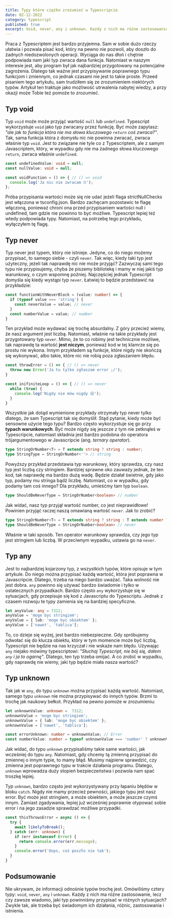 ---
title: Typy które ciężko zrozumieć w Typescripcie
date: 02-12-2022
category: typescript
published: true
excerpt: Void, never, any i unknown. Każdy z nich ma różne zastosowanie. Natomiast czy zawsze wiadomo jaki typ powinniśmy przypisać w różnych sytuacjach? Zazwyczaj tak, ale trzeba być świadomym ich działania, różnic i istnienia.
---

Praca z Typescriptem jest bardzo przyjemna. Sam w sobie dużo rzeczy ułatwia i pozwala pisać kod, który na pewno nie pozwoli, aby doszło do żadnych niedozwolonych operacji. Wyciąga do nas dłoń i chętnie podpowiada nam jaki typ zwraca dana funkcja. Natomiast w naszym interesie jest, aby program był jak najbardziej przygotowany na potencjalne zagrożenia. Dlatego tak ważne jest przypisywanie poprawnego typu funkcjom i zmiennym, co jednak czasami nie jest to takie proste. Przeed pisaniem tego artykułu, sam trudziłem się ze zrozumieniem niektórych typów. Artykuł ten traktuje jako możliwość utrwalenia nabytej wiedzy, a przy okazji może Tobie też pomoże to zrozumieć.

## Typ void

Typ `void` moźe może przyjąć wartość `null` lub `undefined`. Typescript wykorzystuje `void` jako typ zwracany przez funkcję. Być może zapytasz: _"ale jak to funkcja która nie ma słowa kluczowego `return` coś zwraca?"_. Tak, sama funkcja która z domysłu nic nie powinna zwracać, zwraca właśnie typ `void`. Jest to związane nie tyle co z Typescriptem, ale z samym Javascriptem, który, w wypadku gdy nie ma żadnego słowa kluczowego `return`, zwraca właśnie `undefined`.

```ts
const undefinedValue: void = null;
const nullValue: void = null;

const voidFunction = () => { // () => void 
  console.log('Ja nic nie zwracam 🙄');
};
```

<Callout>Próba przypisania wartości może się nie udać jeżeli flaga strictNullChecks jest włączona w tsconfig.json. Bardzo zachęcam pozostawic te flagę włączoną, ponieważ chroni ona przed przypisaniem wartości null i undefined, tam gdzie nie powinno to być możliwe. Typescript lepiej też wtedy podpowiada typy. Natomiast, na potrzebę tego przykładu, wyłączyłem tę flagę.</Callout>

## Typ never

Typ never jest typem, który nie istnieje. Jedyne, co do niego możemy przypisać, to samego siebie - czyli `never`. Tak więc, kiedy taki typ jest użyteczny, jeżeli tak naprawdę nic nie może przyjąć? Zazwyczaj sami tego typu nie przypisujemy, chyba że piszemy bibliotekę i mamy w niej jakiś typ warunkowy, o czym wspomnę poźniej. Najczęściej jednak Typescript domyśla się kiedy wystąpi typ `never`. Łatwiej to będzie przedstawić na przykładzie:

```ts
const functionWithNeverBlock = (value: number) => {
  if (typeof value === 'string') {
    const neverValue = value; // never
  }
  const numberValue = value; // number
}
```

Ten przykład może wydawać się trochę absurdalny. Z góry przecież wiemy, że nasz argument jest liczbą. Natomiast, właśnie na takie przykłady jest przygotowany typ `never`. Mimo, że to co robimy jest technicznie możliwe, tak naprawdę ta wartość __jest niczym__, ponieważ kod w tej klamrze się po prostu nie wykona. Innym przykładem są funkcje, które nigdy nie skończą się wykonywać, albo takie, które nic nie robią poza zgłaszaniem błędu.

```ts
const throwError = () => { // () => never
  throw new Error('Ja tu tylko zgłaszam error ;/');
}

const inifiniteLoop = () => { // () => never
  while (true) {
    console.log('Nigdy nie mów nigdy 😜');
  }
}
```

Wszystkie jak dotąd wymienione przykłady otrzymały typ never tylko dlatego, że sam Typescript tak się domyślił. Stąd pytanie, kiedy może być sensowne użycie tego typu? Bardzo często wykorzystuje się go przy __typach warunkowych__. Być może nigdy się jeszcze z tym nie zetknąłeś w Typescripcie, natomiast składnia jest bardzo podobna do operatora trójargumentowego w Javascripcie (ang. _ternary operator_).

```ts
type StringOrNumber<T> = T extends string ? string : number;
type StringType = StringOrNumber<''> // string
```

Powyższy przykład przedstawia typ warunkowy, który sprawdza, czy nasz typ jest liczbą czy stringiem. Bardziej sprawne oko zauważy jednak, że ten kod, tak naprawdę ma bardzo dużą wadę. Będzie działał świetnie, gdy jako typ, podamy mu stringa bądź liczbę. Natomiast, co w wypadku, gdy podamy tam coś innego? Dla przykładu, umieśćmy tam typ `boolean`.

```ts
type ShouldBeNeverType = StringOrNumber<boolean> // number
```

Jak widać, nasz typ przyjął wartość number, co jest nieprawidłowe! Powinien przyjąć raczej naszą omawianą wartość `never`. Jak to zrobić?

```ts
type StringOrNumber<T> = T extends string ? string : T extends number ? number : never;
type ShouldBeNeverType = StringOrNumber<boolean> // never
```

Właśnie w taki sposób. Ten operator warunkowy sprawdza, czy jego typ jest stringiem lub liczbą. W przeciwnym wypadku, ustawia go na `never`.

## Typ any

Jest to najbardziej kojarzony typ, z wszystkich typów, które opisuje w tym artykule. Do niego można przypisać każdą wartość, która jest poprawna w Javascripcie. Dlatego, trzeba na niego bardzo uważać. Taka wolność nie jest dobra. `any` powinno się używać bardzo świadomie i tylko w ostatecznych przypadkach. Bardzo często `any` wykorzystuje się w sytuacjach, gdy przepisuje się kod z Javascriptu do Typescriptu. Jednak z czasem rozwoju te typy zamienia się na bardziej specyficzne.

```ts
let anyValue: any = 7312;
anyValue = 'moge byc stringiem';
anyValue = { lub: 'moge byc obiektem' };
anyValue = ['nawet', 'tablica'];
```

To, co dzieje się wyżej, jest bardzo niebezpieczne. Gdy spróbujemy odwołać się do klucza obiektu, który w tym momencie może być liczbą, Typescript nie będzie na nas krzyczał i nie wskaże nam błędu. Używając `any` niejako mówimy typescriptowi: _"Słuchaj Typescript, nie bój się, dałem `any` i ja to ogarnę"_. Dlatego, ten typ trzeba omijać. A co zrobić w wypadku, gdy naprawdę nie wiemy, jaki typ będzie miała nasza wartość?

## Typ unknown

Tak jak w `any`, do typu `unknown` można przypisać każdą wartość. Natomiast, samego typu `unknown` nie można przypisywać do innych typów. Brzmi to trochę jak naukowy bełkot. Przykład na pewno pomoże w zrozumieniu:

```ts
let unknownValue: unknown =  7312;
unknownValue = 'moge byc stringiem';
unknownValue = { lub: 'moge byc obiektem' };
unknownValue = ['nawet', 'tablica'];

const errorUnknown: number = unknownValue; // Error
const numberValue: number = typeof unknownValue === 'number' ? unknownValue : 0; // unknownValue || 0
```

Jak widać, do typu `unknown` przypisaliśmy takie same wartości, jak wcześniej do typu `any`. Natomiast, gdy chcemy tą zmienną przypisać do zmiennej o innym typie, to mamy błąd. Musimy najpierw sprawdzić, czy zmienna jest poprawnego typu w trakcie działania programu. Dlatego, `unknown` wprowadza duży stopień bezpieczeństwa i pozwola nam spać troszkę lepiej.

Typ `unknown`, bardzo często jest wykorzystywany przy łapaniu błędów w bloku `catch`. Nigdy nie mamy przecież pewności, jakiego typu jest nasz error. Być może jest stringiem, a może obiektem, a może jeszcze czymś innym. Zamiast zgadywania, lepiej już wcześniej poprawnie otypować sobie error i na jego zasadzie sprawdzać możliwe przypadki.

```ts
const thisThrowsError = async () => {
  try {
    await likelyToBreak();
  } catch (err: unknown) {
    if (err instanceof Error) {
      return console.error(err.message);
    }
    console.error('Oops, coś poszło nie tak');
  }
}
```

## Podsumowanie

Nie ukrywam, że informacji odnośnie typów trochę jest. Omówiliśmy cztery typy: `void`, `never`, `any` i `unknown`. Każdy z nich ma różne zastosowanie, lecz czy zawsze wiadomo, jaki typ powinniśmy przypisać w różnych sytuacjach? Zwykle tak, ale trzeba być świadomym ich działania, różnic, zastosowania i istnienia.

